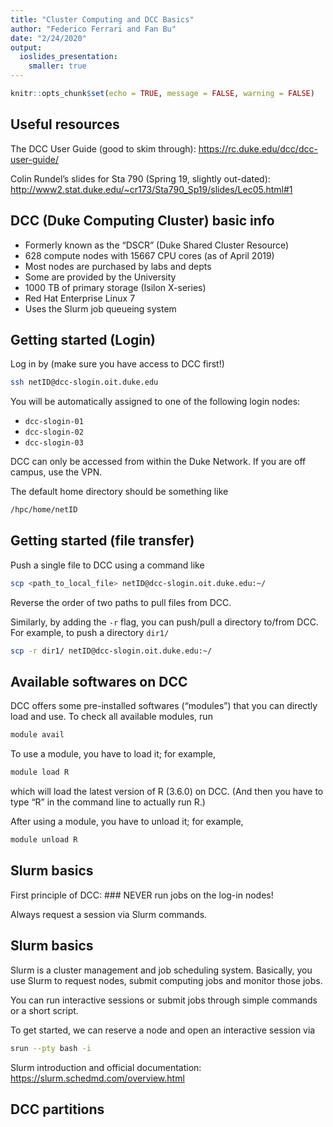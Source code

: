 ```yaml
---
title: "Cluster Computing and DCC Basics"
author: "Federico Ferrari and Fan Bu"
date: "2/24/2020"
output: 
  ioslides_presentation:
    smaller: true
---
```


```r
knitr::opts_chunk$set(echo = TRUE, message = FALSE, warning = FALSE)
```

## Useful resources

The DCC User Guide (good to skim through): <https://rc.duke.edu/dcc/dcc-user-guide/>

Colin Rundel's slides for Sta 790 (Spring 19, slightly out-dated): <http://www2.stat.duke.edu/~cr173/Sta790_Sp19/slides/Lec05.html#1>

## DCC (Duke Computing Cluster) basic info

- Formerly known as the “DSCR” (Duke Shared Cluster Resource)
- 628 compute nodes with 15667 CPU cores (as of April 2019)
- Most nodes are purchased by labs and depts
- Some are provided by the University
- 1000 TB of primary storage (Isilon X-series)
- Red Hat Enterprise Linux 7
- Uses the Slurm job queueing system


## Getting started (Login)

Log in by (make sure you have access to DCC first!)

```bash
ssh netID@dcc-slogin.oit.duke.edu
```

You will be automatically assigned to one of the following login nodes:

- `dcc-slogin-01`
- `dcc-slogin-02`
- `dcc-slogin-03`

DCC can only be accessed from within the Duke Network. If you are off campus, use the VPN.

The default home directory should be something like

```bash
/hpc/home/netID
```

## Getting started (file transfer)

Push a single file to DCC using a command like

```bash
scp <path_to_local_file> netID@dcc-slogin.oit.duke.edu:~/
```

Reverse the order of two paths to pull files from DCC.

Similarly, by adding the `-r` flag, you can push/pull a directory to/from DCC. For example, to push a directory `dir1/`

```bash
scp -r dir1/ netID@dcc-slogin.oit.duke.edu:~/
```


## Available softwares on DCC

DCC offers some pre-installed softwares ("modules") that you can directly load and use. To check all available modules, run

```bash
module avail
```

To use a module, you have to load it; for example, 
```bash
module load R
```
which will load the latest version of R (3.6.0) on DCC. (And then you have to type "R" in the command line to actually run R.)

After using a module, you have to unload it; for example, 
```bash
module unload R
```


## Slurm basics

First principle of DCC:
### NEVER run jobs on the log-in nodes!

Always request a session via Slurm commands.

## Slurm basics

Slurm is a cluster management and job scheduling system. Basically, you use Slurm to request nodes, submit computing jobs and monitor those jobs. 

You can run interactive sessions or submit jobs through simple commands or a short script.

To get started, we can reserve a node and open an interactive session via
```bash
srun --pty bash -i
```


Slurm introduction and official documentation: <https://slurm.schedmd.com/overview.html>

## DCC partitions

